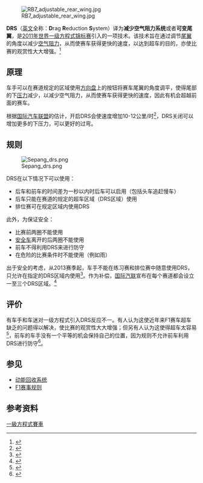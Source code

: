 [[File:RB7_adjustable_rear_wing.jpg|thumb]]

'''DRS'''（[[英文|英文]]全称：'''D'''rag '''R'''eduction '''S'''ystem）译为'''减少空气阻力系统'''或者'''可变尾翼'''，是[[2011年世界一级方程式锦标赛|2011年世界一级方程式锦标赛]]引入的一项技术。该技术旨在通过调节[[尾翼|尾翼]]的角度以减少[[空气阻力|空气阻力]]，从而使赛车获得更快的速度，以达到超车的目的，亦使比赛的观赏性大大增强。<ref>{{Cite web |url=http://argent.fia.com/web/fia-public.nsf/055CFD424959A061C1257870003A02F0/$FILE/1-2011%20TECHNICAL%20REGULATIONS%2008-03-2011.pdf |title="2011 F1 Technical Regulations, Section 3.18" |accessdate=2013-04-29 |archive-date=2012-03-13 |archive-url=https://web.archive.org/web/20120313184045/http://argent.fia.com/web/fia-public.nsf/055CFD424959A061C1257870003A02F0/$FILE/1-2011%20TECHNICAL%20REGULATIONS%2008-03-2011.pdf |dead-url=yes }}</ref>

==原理==
车手可以在赛道规定的区域使用[[方向盘|方向盘]]上的按钮将赛车尾翼的角度调平，使得尾部的下[[压力|压力]]减少，以减少空气阻力，从而使赛车获得更快的速度，因此有机会超越前面的赛车。

根据[[国际汽车联盟|国际汽车联盟]]的估计，开启DRS会使速度增加10-12公里/时<ref>{{Cite web |url=http://www.ozracingwrap.com/news/formula-1/2537-the-f1-movable-rear-wing-drag-reduction-system-explained.html |title=The F1 movable rear wing 'Drag Reduction System' explained |accessdate=2013-04-29 |archive-date=2012-11-02 |archive-url=https://web.archive.org/web/20121102033949/http://www.ozracingwrap.com/news/formula-1/2537-the-f1-movable-rear-wing-drag-reduction-system-explained.html |dead-url=yes }}</ref>，DRS关闭可以增加更多的下压力，可以更好的过弯。

==规则==
[[File:Sepang_drs.png|thumb]]

DRS在以下情况下可以使用：
* 后车和前车的时间差为一秒以内时后车可以启用（包括头车追赶慢车）
* 后车只能在赛道的规定的超车区域（DRS区域）使用
* 排位赛可在规定区域内使用DRS

此外，为保证安全：
* 比赛前两圈不能使用
* [[安全车|安全车]]离开的后两圈不能使用
* 前车不得利用DRS来进行防守
* 在危险的比赛条件时不能使用（例如雨）

出于安全的考虑，从2013赛季起，车手不能在练习赛和排位赛中随意使用DRS，只允许在指定的DRS区域内使用<ref>{{cite news|title=Free use of DRS device banned in practice and qualifying for 2013|url=http://www.bbc.co.uk/sport/0/formula1/20351041|first=Andrew|last=Benson|work=BBC F1|publisher=[[BBC|BBC]]|date=15 November 2012|accessdate=16 November 2012|archive-date=2012-11-20|archive-url=https://web.archive.org/web/20121120210822/http://www.bbc.co.uk/sport/0/formula1/20351041|dead-url=no}}</ref>。作为补偿，[[国际汽联|国际汽联]]宣布在每个赛道都会设立一至三个DRS区域。<ref>{{cite news|title=FIA plans two DRS zones at most tracks|url=http://www.autosport.com/news/report/php/id/104486|first=Jonathan|last=Noble|work=Autosport.com|publisher=[[haymarket_Media_Group|Haymarket Publications]]|date=24 November 2012|accessdate=24 November 2012|archive-date=2020-05-13|archive-url=https://web.archive.org/web/20200513103409/https://www.autosport.com/news/report/php/id/104486|dead-url=no}}</ref>

==评价==

有车手和车迷对一级方程式引入DRS反应不一。有人认为这使近年来F1赛车超车缺乏的问题得以解决，使比赛的观赏性大大增强；但另有人认为这使得超车太容易<ref>{{Cite web |url=http://news.bbc.co.uk/sport1/hi/formula_one/13328467.stm |title="Is DRS Making overtaking too easy? - Martin Brundle" |accessdate=2013-04-29 |archive-date=2019-09-24 |archive-url=https://web.archive.org/web/20190924230216/https://www.bbc.co.uk/sport/av/formula1/13328467 |dead-url=no }}</ref>，前车的车手没有一个平等的机会保持自己的位置，因为规则不允许前车利用DRS进行防守<ref>{{Cite web |url=http://argent.fia.com/web/fia-public.nsf/2E91C936598568EEC1257870003A2BAC/$FILE/1-2011%20SPORTING%20REGULATIONS%2008-03-2011.pdf |title="F1 2011 Sporting Regulations" |accessdate=2013-04-29 |archive-date=2012-04-25 |archive-url=https://web.archive.org/web/20120425014620/http://argent.fia.com/web/fia-public.nsf/2E91C936598568EEC1257870003A2BAC/$FILE/1-2011%20SPORTING%20REGULATIONS%2008-03-2011.pdf |dead-url=no }}</ref>。

==参见==

{{portal|一级方程式}}

*[[动能回收系统|动能回收系统]]
*[[F1赛事规则|F1赛事规则]]

==参考资料==

{{reflist}}

[[Category:一級方程式賽車|]]